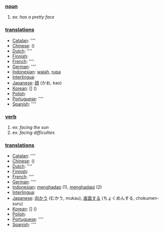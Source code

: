 === [[noun]] ===
# ex: ''has a pretty face''

=== [[translation]]s ===

*[[Catalan]]: [[]] ''''
*[[Chinese]]: [[]] ()
*[[Dutch]]: [[]] ''''
*[[Finnish]]: [[]]
*[[French]]: [[]] ''''
*[[German]]: [[]] ''''
*[[Indonesian]]: [[wajah]], [[rupa]]
*[[Interlingua]]: [[]]
*[[Japanese]]: [[顔]] (かお, kao)
*[[Korean]]: [[]] [] ()
*[[Polish]]: [[]]
*[[Portuguese]]: [[]] ''''
*[[Spanish]]: [[]] ''''

=== [[verb]] ===
# ex: ''facing the sun''
# ex: ''facing difficulties''

=== [[translation]]s ===

*[[Catalan]]: [[]] ''''
*[[Chinese]]: [[]] ()
*[[Dutch]]: [[]] ''''
*[[Finnish]]: [[]]
*[[French]]: [[]] ''''
*[[German]]: [[]] ''''
*[[Indonesian]]: [[hadap|menghadap]] (1), [[hadap|menghadapi]] (2)
*[[Interlingua]]: [[]]
*[[Japanese]]: [[向かう]] (むかう, mukau), [[直面する]] (ちょくめんする, chokumen-suru)
*[[Korean]]: [[]] [] ()
*[[Polish]]: [[]]
*[[Portuguese]]: [[]] ''''
*[[Spanish]]: [[]] ''''